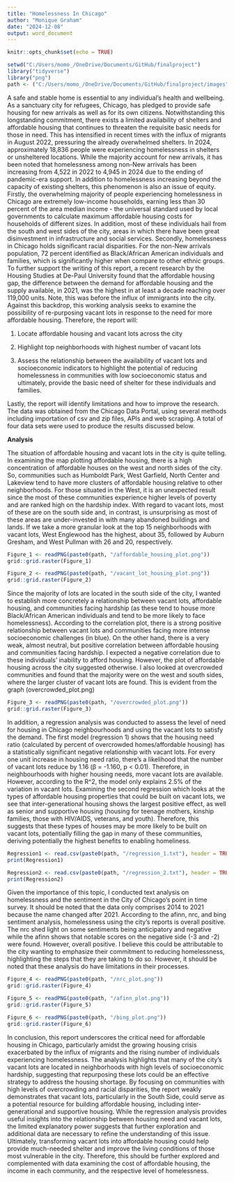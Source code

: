 ```yaml
---
title: "Homelessness In Chicago"
author: "Monique Graham"
date: "2024-12-08"
output: word_document
---
```


```r
knitr::opts_chunk$set(echo = TRUE)
```

```r
setwd("C:/Users/momo_/OneDrive/Documents/GitHub/finalproject")
library("tidyverse")
library("png")
path <- ("C:/Users/momo_/OneDrive/Documents/GitHub/finalproject/images")
```

A safe and stable home is essential to any individual's health and wellbeing. As a sanctuary city for refugees, Chicago, has pledged to provide safe housing for new arrivals as well as for its own citizens. Notwithstanding this longstanding commitment, there exists a limited availability of shelters and affordable housing that continues to threaten the requisite basic needs for those in need. This has intensified in recent times with the influx of migrants in August 2022, pressuring the already overwhelmed shelters. In 2024, approximately 18,836 people were experiencing homelessness in shelters or unsheltered locations. While the majority account for new arrivals, it has been noted that homelessness among non-New arrivals has been increasing from 4,522 in 2022 to 4,945 in 2024 due to the ending of pandemic-era support. In addition to homelessness increasing beyond the capacity of existing shelters, this phenomenon is also an issue of equity. Firstly, the overwhelming majority of people experiencing homelessness in Chicago are extremely low-income households, earning less than 30 percent of the area median income - the universal standard used by local governments to calculate maximum affordable housing costs for households of different sizes. In addition, most of these individuals hail from the south and west sides of the city, areas in which there have been great disinvestment in infrastructure and social services. Secondly, homelessness in Chicago holds significant racial disparities. For the non-New arrivals population, 72 percent identified as Black/African American individuals and families, which is significantly higher when compare to other ethnic groups. To further support the writing of this report, a recent research by the Housing Studies at De-Paul University found that the affordable housing gap, the difference between the demand for affordable housing and the supply available, in 2021, was the highest in at least a decade reaching over 119,000 units. Note, this was before the influx of immigrants into the city. Against this backdrop, this working analysis seeks to examine the possibility of re-purposing vacant lots in response to the need for more affordable housing. Therefore, the report will:

1.  Locate affordable housing and vacant lots across the city

2.  Highlight top neighborhoods with highest number of vacant lots

3.  Assess the relationship between the availability of vacant lots and socioeconomic indicators to highlight the potential of reducing homelessness in communities with low socioeconomic status and ultimately, provide the basic need of shelter for these individuals and families.

Lastly, the report will identify limitations and how to improve the research. The data was obtained from the Chicago Data Portal, using several methods including importation of csv and zip files, APIs and web scraping. A total of four data sets were used to produce the results discussed below.

**Analysis**

The situation of affordable housing and vacant lots in the city is quite telling. In examining the map plotting affordable housing, there is a high concentration of affordable houses on the west and north sides of the city. So, communities such as Humboldt Park, West Garfield, North Center and Lakeview tend to have more clusters of affordable housing relative to other neighborhoods. For those situated in the West, it is an unexpected result since the most of these communities experience higher levels of poverty and are ranked high on the hardship index. With regard to vacant lots, most of these are on the south side and, in contrast, is unsurprising as most of these areas are under-invested in with many abandoned buildings and lands. If we take a more granular look at the top 15 neighborhoods with vacant lots, West Englewood has the highest, about 35, followed by Auburn Gresham, and West Pullman with 26 and 20, respectively.

```r
Figure_1 <- readPNG(paste0(path, "/affordable_housing_plot.png"))
grid::grid.raster(Figure_1)

Figure_2 <- readPNG(paste0(path, "/vacant_lot_housing_plot.png"))
grid::grid.raster(Figure_2)
```

Since the majority of lots are located in the south side of the city, I wanted to establish more concretely a relationship between vacant lots, affordable housing, and communities facing hardship (as these tend to house more Black/African American individuals and tend to be more likely to face homelessness). According to the correlation plot, there is a strong positive relationship between vacant lots and communities facing more intense socioeconomic challenges (in blue). On the other hand, there is a very weak, almost neutral, but positive correlation between affordable housing and communities facing hardship. I expected a negative correlation due to these individuals' inability to afford housing. However, the plot of affordable housing across the city suggested otherwise. I also looked at overcrowded communities and found that the majority were on the west and south sides, where the larger cluster of vacant lots are found. This is evident from the graph (overcrowded_plot.png)

```r
Figure_3 <- readPNG(paste0(path, "/overcrowded_plot.png"))
grid::grid.raster(Figure_3)
```

In addition, a regression analysis was conducted to assess the level of need for housing in Chicago neighbourhoods and using the vacant lots to satisfy the demand. The first model (regression 1) shows that the housing need ratio (calculated by percent of overcrowded homes/affordable housing) has a statistically significant negative relationship with vacant lots. For every one unit increase in housing need ratio, there's a likelihood that the number of vacant lots reduce by 1.16 (β = -1.160, p \< 0.01). Therefore, in neighbourhoods with higher housing needs, more vacant lots are available. However, according to the R\^2, the model only explains 2.5% of the variation in vacant lots. Examining the second regression which looks at the types of affordable housing properties that could be built on vacant lots, we see that inter-generational housing shows the largest positive effect, as well as senior and supportive housing (housing for teenage mothers, kinship families, those with HIV/AIDS, veterans, and youth). Therefore, this suggests that these types of houses may be more likely to be built on vacant lots, potentially filling the gap in many of these communities, deriving potentially the highest benefits to enabling homeliness.

```r
Regression1 <- read.csv(paste0(path, "/regression_1.txt"), header = TRUE)
print(Regression1)

Regression2 <- read.csv(paste0(path, "/regression_2.txt"), header = TRUE)
print(Regression2)
```

Given the importance of this topic, I conducted text analysis on homelessness and the sentiment in the City of Chicago's point in time survey. It should be noted that the data only comprises 2014 to 2021 because the name changed after 2021. According to the afinn, nrc, and bing sentiment analysis, homelessness using the city's reports is overall positive. The nrc shed light on some sentiments being anticipatory and negative while the afinn shows that notable scores on the negative side (-3 and -2) were found. However, overall positive. I believe this could be attributable to the city wanting to emphasize their commitment to reducing homelessness, highlighting the steps that they are taking to do so. However, it should be noted that these analysis do have limitations in their processes.

```r
Figure_4 <- readPNG(paste0(path, "/nrc_plot.png"))
grid::grid.raster(Figure_4)

Figure_5 <- readPNG(paste0(path, "/afinn_plot.png"))
grid::grid.raster(Figure_5)

Figure_6 <- readPNG(paste0(path, "/bing_plot.png"))
grid::grid.raster(Figure_6)
```

In conclusion, this report underscores the critical need for affordable housing in Chicago, particularly amidst the growing housing crisis exacerbated by the influx of migrants and the rising number of individuals experiencing homelessness. The analysis highlights that many of the city's vacant lots are located in neighborhoods with high levels of socioeconomic hardship, suggesting that repurposing these lots could be an effective strategy to address the housing shortage. By focusing on communities with high levels of overcrowding and racial disparities, the report weakly demonstrates that vacant lots, particularly in the South Side, could serve as a potential resource for building affordable housing, including inter-generational and supportive housing. While the regression analysis provides useful insights into the relationship between housing need and vacant lots, the limited explanatory power suggests that further exploration and additional data are necessary to refine the understanding of this issue. Ultimately, transforming vacant lots into affordable housing could help provide much-needed shelter and improve the living conditions of those most vulnerable in the city. Therefore, this should be further explored and complemented with data examining the cost of affordable housing, the income in each community, and the respective level of homelessness.
